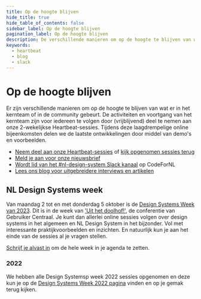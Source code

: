 ```yaml
---
title: Op de hoogte blijven
hide_title: true
hide_table_of_contents: false
sidebar_label: Op de hoogte blijven
pagination_label: Op de hoogte blijven
description: De verschillende manieren om op de hoogte te blijven van wat er in het kernteam of in de community gebeurt.
keywords:
  - heartbeat
  - blog
  - slack
---
```


<!-- @license CC0-1.0 -->

# Op de hoogte blijven

Er zijn verschillende manieren om op de hoogte te blijven van wat er in het kernteam of in de community gebeurt.
De activiteiten en voortgang van het kernteam zijn voor iedereen te volgen door (vrijblijvend) deel te nemen aan onze 2-wekelijkse Heartbeat-sessies. Tijdens deze laagdrempelige online bijeenkomsten delen we de laatste ontwikkelingen door middel van demo's en voorbeelden.

- [Neem deel aan onze Heartbeat-sessies](https://www.gebruikercentraal.nl/agenda/soort/nl-design-system/) of [kijk opgenomen sessies terug](/events/heartbeat)
- [Meld je aan voor onze nieuwsbrief](https://designsystem.gebruikercentraal.nl/nieuwsbrieven/)
- [Wordt lid van het #nl-design-system Slack kanaal](https://praatmee.codefor.nl) op CodeForNL
- [Lees ons blog voor uitgebreidere interviews en artikelen](https://designsystem.gebruikercentraal.nl/blogs-nieuws)

## NL Design Systems week

Van maandag 2 tot en met donderdag 5 oktober is de [Design Systems Week van 2023](/events/design-systems-week-2023/overzicht).
Dit is in de week van ['Uit het doolhof!'](https://www.gebruikercentraal.nl/agenda/gebruiker-centraal-conferentie-2023-uit-het-doolhof/), de conferentie van Gebruiker Centraal. Je kunt dan allerlei online sessies volgen over design systems in het algemeen en NL Design System in het bijzonder. Vol met interessante praktijkvoorbeelden en inzichten. En natuurlijk kun je aan het einde van de sessies al je vragen stellen.

[Schrijf je alvast in](https://www.gebruikercentraal.nl/agenda/design-systems-week-2023/#event-booking) om de hele week in je agenda te zetten.

### 2022

We hebben alle Design Systemsp week 2022 sessies opgenomen en deze kun je op de [Design Systems Week 2022 pagina](/events/design-systems-week-2022) vinden en op je gemak terug kijken.
